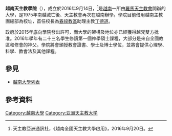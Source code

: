 {{Infobox University
 |name              = 越南天主教大學
 |native_name       = Học viện Công giáo Việt Nam
 |image_name        = 
 |image_size        = 
 |caption           = 
 |latin_name        = 
 |motto             = 
 |mottoeng          = 
 |established       = 2016年
 |closed            = 
 |type              = 私立
 |affiliation       = [[天主教会|天主教会]]
 |endowment         = 
 |rector            = 
 |officer_in_charge = 
 |chairman          = 
 |chancellor        = 
 |president         = 丁德道
 |vice-president    = 
 |superintendent    = 
 |provost           = 
 |vice_chancellor   = 
 |principal         = 
 |dean              = 
 |director          = 
 |head_label        = 
 |head              = 
 |faculty           = 
 |staff             = 
 |students          = 
 |undergrad         = 
 |postgrad          = 23
 |doctoral          = 
 |other             = 
 |city              = [[胡志明市|胡志明市]]
 |state             = 
 |province          = 
 |country           = [[越南|越南]] 
 |coor              = 
 |campus            = 
 |former_names      = 
 |free_label        = 
 |free              = 
 |sports            = 
 |colors            = 
 |colours           = 
 |nickname          = 
 |mascot            =
 |athletics         = 
 |affiliations      = 
 |website           = 
 |logo              = 
 |footnotes         = 
}}

'''越南天主教學院'''（{{lang-vi|Học viện Công giáo Việt Nam}}），成立於2016年9月14日，<ref>天主教亞洲通訊社，《越南全國天主教大學啟用》，2016年9月20日。</ref>是[[越南|越南]]一所由[[羅馬天主教會|羅馬天主教會]]開辦的大學，是1975年南越滅亡後、天主教會再次在越南辦學。學院目前借用越南主教團總部為校址，首任校長為[[天主教春祿教區|春祿教區]]助理主教[[丁德道|丁德道]]。

政府於2015年底向學院發出許可，而大學的架構及地位亦已經獲得越梵雙方批准。2016年學年有二十三名學生修讀第一個神學碩士課程，大部分是來自全國教區和修會的神父。學院將會頒授教會證書、學士及博士學位，並將會提供心理學、科學、教會法及其他課程。

==參見==
*[[越南大學列表|越南大學列表]]

==參考資料==
{{reflist}}
{{越南教堂}}
[[Category:越南大學|Category:越南大學]]
[[Category:亚洲天主教大学|Category:亚洲天主教大学]]